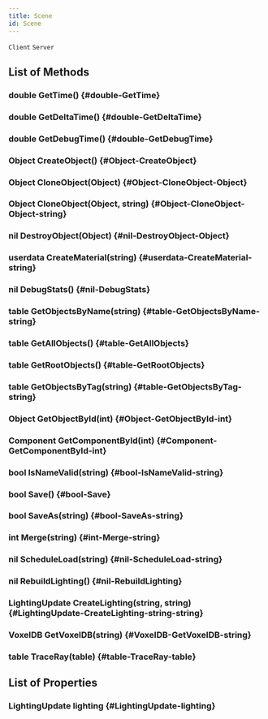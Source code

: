 ```yaml
---
title: Scene
id: Scene
---
```

`Client`
`Server`

## List of Methods

### double GetTime() {#double-GetTime}

### double GetDeltaTime() {#double-GetDeltaTime}

### double GetDebugTime() {#double-GetDebugTime}

### Object CreateObject() {#Object-CreateObject}

### Object CloneObject(Object) {#Object-CloneObject-Object}

### Object CloneObject(Object, string) {#Object-CloneObject-Object-string}

### nil DestroyObject(Object) {#nil-DestroyObject-Object}

### userdata CreateMaterial(string) {#userdata-CreateMaterial-string}

### nil DebugStats() {#nil-DebugStats}

### table GetObjectsByName(string) {#table-GetObjectsByName-string}

### table GetAllObjects() {#table-GetAllObjects}

### table GetRootObjects() {#table-GetRootObjects}

### table GetObjectsByTag(string) {#table-GetObjectsByTag-string}

### Object GetObjectById(int) {#Object-GetObjectById-int}

### Component GetComponentById(int) {#Component-GetComponentById-int}

### bool IsNameValid(string) {#bool-IsNameValid-string}

### bool Save() {#bool-Save}

### bool SaveAs(string) {#bool-SaveAs-string}

### int Merge(string) {#int-Merge-string}

### nil ScheduleLoad(string) {#nil-ScheduleLoad-string}

### nil RebuildLighting() {#nil-RebuildLighting}

### LightingUpdate CreateLighting(string, string) {#LightingUpdate-CreateLighting-string-string}

### VoxelDB GetVoxelDB(string) {#VoxelDB-GetVoxelDB-string}

### table TraceRay(table) {#table-TraceRay-table}

## List of Properties

### LightingUpdate lighting {#LightingUpdate-lighting}

